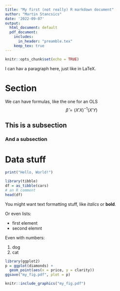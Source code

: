 ```yaml
---
title: "My first (not really) R markdown document"
author: "Martin Stancsics"
date: '2022-09-07'
output:
  html_document: default
  pdf_document:
    includes:
      in_header: "preamble.tex"
    keep_tex: true
---
```


```r
knitr::opts_chunk$set(echo = TRUE)
```

I can hav a paragraph here, just like in LaTeX.

# Section

We can have formulas, like the one for an OLS $$ \hat\beta = (X'X)^{-1} (X'Y) $$

## This is a subsection

### And a subsection

# Data stuff

```r
print("Hello, World!")
```

```r
library(tibble)
df = as_tibble(cars)
# an R comment
head(df)
```

<!-- I have some useless stuff -->

You might want text formatting stuff, like *italics* or **bold**.

Or even lists:

-   first element
-   second elemnt

Even with numbers:

1.  dog
2.  cat

```{=tex}
\begin{itemize}
  \item Latex first element
  \item \LaTeX second element
\end{itemize}
```
```{=tex}
\begin{table}
  \centering
  \begin{tabular}{lc}
    \toprule
    C1 & C2 \\
    1 & 2
  \end{tabular}
\end{table}
```
```r
library(ggplot2)
p = ggplot(diamonds) +
  geom_point(aes(x = price, y = clarity))
ggsave("my_fig.pdf", plot = p)
```

```r
knitr::include_graphics("my_fig.pdf")
```
